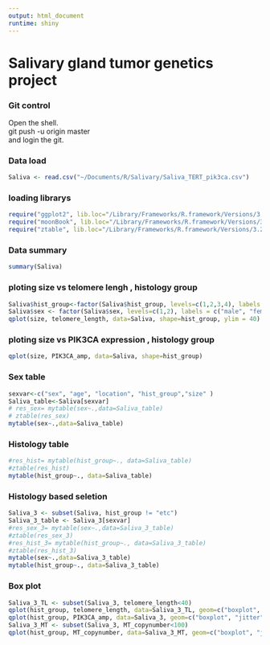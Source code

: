 ```yaml
---
output: html_document
runtime: shiny
---
```

# Salivary gland tumor genetics project

### Git control
Open the shell.  
git push -u origin master  
and login the git.  

### Data load
```r

Saliva <- read.csv("~/Documents/R/Salivary/Saliva_TERT_pik3ca.csv")
```

### loading librarys
```r
require("ggplot2", lib.loc="/Library/Frameworks/R.framework/Versions/3.2/Resources/library")
require("moonBook", lib.loc="/Library/Frameworks/R.framework/Versions/3.2/Resources/library")
require("ztable", lib.loc="/Library/Frameworks/R.framework/Versions/3.2/Resources/library")
```


### Data summary
```r
summary(Saliva)
```

### ploting size vs telomere lengh , histology group
```r
Saliva$hist_group<-factor(Saliva$hist_group, levels=c(1,2,3,4), labels = c("pleomorphic adenoma", "warthin", "carcinoma", "etc"))
Saliva$sex <- factor(Saliva$sex, levels=c(1,2), labels = c("male", "female"))
qplot(size, telomere_length, data=Saliva, shape=hist_group, ylim = 40)

```

### ploting size vs PIK3CA expression , histology group
```r
qplot(size, PIK3CA_amp, data=Saliva, shape=hist_group)
```

### Sex table
```r

sexvar<-c("sex", "age", "location", "hist_group","size" )
Saliva_table<-Saliva[sexvar]
# res_sex= mytable(sex~.,data=Saliva_table)
# ztable(res_sex)
mytable(sex~.,data=Saliva_table)
```

### Histology table
```r
#res_hist= mytable(hist_group~., data=Saliva_table)
#ztable(res_hist)
mytable(hist_group~., data=Saliva_table)
```

### Histology based seletion
```r
Saliva_3 <- subset(Saliva, hist_group != "etc")
Saliva_3_table <- Saliva_3[sexvar]
#res_sex_3= mytable(sex~.,data=Saliva_3_table)
#ztable(res_sex_3)
#res_hist_3= mytable(hist_group~., data=Saliva_3_table)
#ztable(res_hist_3)
mytable(sex~.,data=Saliva_3_table)
mytable(hist_group~., data=Saliva_3_table)
```

### Box plot
```r
Saliva_3_TL <- subset(Saliva_3, telomere_length<40)
qplot(hist_group, telomere_length, data=Saliva_3_TL, geom=c("boxplot", "jitter"), fill=hist_group)
qplot(hist_group, PIK3CA_amp, data=Saliva_3, geom=c("boxplot", "jitter"), fill=hist_group)
Saliva_3_MT <- subset(Saliva_3, MT_copynumber<100)
qplot(hist_group, MT_copynumber, data=Saliva_3_MT, geom=c("boxplot", "jitter"), fill=hist_group)
```
